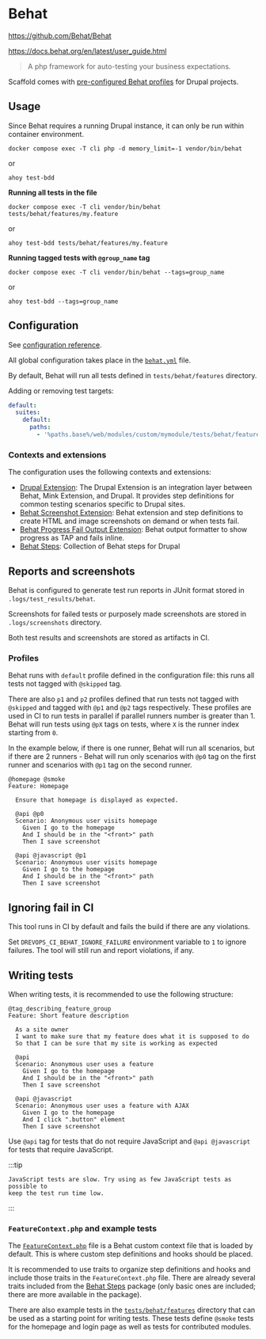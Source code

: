 # Behat

https://github.com/Behat/Behat

https://docs.behat.org/en/latest/user_guide.html

> A php framework for auto-testing your business expectations.

Scaffold comes with [pre-configured Behat profiles](https://github.com/drevops/scaffold/blob/develop/behat.yml) for Drupal projects.

## Usage

Since Behat requires a running Drupal instance, it can only be run within
container environment.

```shell
docker compose exec -T cli php -d memory_limit=-1 vendor/bin/behat
```
or
```shell
ahoy test-bdd
```

**Running all tests in the file**

```shell
docker compose exec -T cli vendor/bin/behat tests/behat/features/my.feature
```
or
```shell
ahoy test-bdd tests/behat/features/my.feature
```

**Running tagged tests with `@group_name` tag**

```shell
docker compose exec -T cli vendor/bin/behat --tags=group_name
```
or
```shell
ahoy test-bdd --tags=group_name
```

## Configuration

See [configuration reference](https://docs.behat.org/en/latest/user_guide/configuration.html).

All global configuration takes place in the [`behat.yml`](https://github.com/drevops/scaffold/blob/develop/behat.yml) file.

By default, Behat will run all tests defined in `tests/behat/features` directory.

Adding or removing test targets:

```yml
default:
  suites:
    default:
      paths:
        - '%paths.base%/web/modules/custom/mymodule/tests/behat/features'
```

### Contexts and extensions

The configuration uses the following contexts and extensions:

- [Drupal Extension](https://github.com/jhedstrom/drupalextension): The Drupal Extension is an integration layer between Behat, Mink Extension, and Drupal. It provides step definitions for common testing scenarios specific to Drupal sites.
- [Behat Screenshot Extension](https://github.com/drevops/behat-screenshot): Behat extension and step definitions to create HTML and image screenshots on demand or when tests fail.
- [Behat Progress Fail Output Extension](https://github.com/drevops/behat-format-progress-fail): Behat output formatter to show progress as TAP and fails inline.
- [Behat Steps](https://github.com/drevops/behat-steps): Collection of Behat steps for Drupal

## Reports and screenshots

Behat is configured to generate test run reports in JUnit format stored in
`.logs/test_results/behat`.

Screenshots for failed tests or purposely made screenshots are stored in
`.logs/screenshots` directory.

Both test results and screenshots are stored as artifacts in CI.

### Profiles

Behat runs with `default` profile defined in the configuration file: this runs
all tests not tagged with `@skipped` tag.

There are also `p1` and `p2` profiles defined that run tests not tagged with
`@skipped` and tagged with `@p1` and `@p2` tags respectively. These profiles are
used in CI to run tests in parallel if parallel runners number is greater than 1.
Behat will run tests using `@pX` tags on tests, where `X` is the runner index
starting from `0`.

In the example below, if there is one runner, Behat will run all scenarios, but
if there are 2 runners - Behat will run only scenarios with `@p0` tag on the
first runner and scenarios with `@p1` tag on the second runner.

```gherkin
@homepage @smoke
Feature: Homepage

  Ensure that homepage is displayed as expected.

  @api @p0
  Scenario: Anonymous user visits homepage
    Given I go to the homepage
    And I should be in the "<front>" path
    Then I save screenshot

  @api @javascript @p1
  Scenario: Anonymous user visits homepage
    Given I go to the homepage
    And I should be in the "<front>" path
    Then I save screenshot
```

## Ignoring fail in CI

This tool runs in CI by default and fails the build if there are any violations.

Set `DREVOPS_CI_BEHAT_IGNORE_FAILURE` environment variable to `1` to ignore
failures. The tool will still run and report violations, if any.

## Writing tests

When writing tests, it is recommended to use the following structure:

```gherkin
@tag_describing_feature_group
Feature: Short feature description

  As a site owner
  I want to make sure that my feature does what it is supposed to do
  So that I can be sure that my site is working as expected

  @api
  Scenario: Anonymous user uses a feature
    Given I go to the homepage
    And I should be in the "<front>" path
    Then I save screenshot

  @api @javascript
  Scenario: Anonymous user uses a feature with AJAX
    Given I go to the homepage
    And I click ".button" element
    Then I save screenshot
```

Use `@api` tag for tests that do not require JavaScript and `@api @javascript`
for tests that require JavaScript.

:::tip

    JavaScript tests are slow. Try using as few JavaScript tests as possible to
    keep the test run time low.

:::

### `FeatureContext.php` and example tests

The [`FeatureContext.php`](https://github.com/drevops/scaffold/blob/develop/tests/behat/bootstrap/FeatureContext.php)
file is a Behat custom context file that is loaded by default. This is where
custom step definitions and hooks should be placed.

It is recommended to use traits to organize step definitions and hooks and
include those traits in the `FeatureContext.php` file. There are already
several traits included from the [Behat Steps](https://github.com/drevops/behat-steps)
package (only basic ones are included; there are more available in the package).

There are also example tests in the [`tests/behat/features`](https://github.com/drevops/scaffold/blob/develop/tests/behat/features)
directory that can be used as a starting point for writing tests. These tests
define `@smoke` tests for the homepage and login page as well as tests for
contributed modules.
